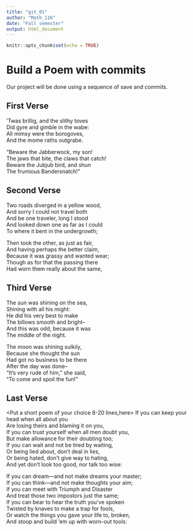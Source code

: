 ---
title: "git_01"
author: "Math_116"
date: "Fall semester"
output: html_document
---

```{r setup, include=FALSE}
knitr::opts_chunk$set(echo = TRUE)
```
# Build a Poem with commits
Our project will be done using a sequence of save and commits.

## First Verse 
<Put the first two verses of Jabberwocky by Lewis Carrol in this section>
’Twas brillig, and the slithy toves  
 Did gyre and gimble in the wabe:  
 All mimsy were the borogoves,   
 And the mome raths outgrabe.   

“Beware the Jabberwock, my son!    
 The jaws that bite, the claws that catch!    
 Beware the Jubjub bird, and shun   
 The frumious Bandersnatch!”    
      
## Second Verse
<Put the first two verses of The Road Not Taken by Robert Frost here>
Two roads diverged in a yellow wood,  
And sorry I could not travel both  
And be one traveler, long I stood   
And looked down one as far as I could  
To where it bent in the undergrowth;  

Then took the other, as just as fair,  
And having perhaps the better claim,  
Because it was grassy and wanted wear;  
Though as for that the passing there  
Had worn them really about the same,  

## Third Verse
<Put the first two verses of The Walrus and the Carpenter here>
The sun was shining on the sea,  
Shining with all his might:  
He did his very best to make  
The billows smooth and bright--  
And this was odd, because it was  
The middle of the night.  

The moon was shining sulkily,  
Because she thought the sun  
Had got no business to be there  
After the day was done--  
"It's very rude of him," she said,  
"To come and spoil the fun!"  

## Last Verse
<Put a short poem of your choice 8-20 lines,here>
If you can keep your head when all about you   
    Are losing theirs and blaming it on you,   
If you can trust yourself when all men doubt you,  
    But make allowance for their doubting too;   
If you can wait and not be tired by waiting,  
    Or being lied about, don’t deal in lies,  
Or being hated, don’t give way to hating,    
    And yet don’t look too good, nor talk too wise: 

If you can dream—and not make dreams your master;    
    If you can think—and not make thoughts your aim;   
If you can meet with Triumph and Disaster  
    And treat those two impostors just the same;   
If you can bear to hear the truth you’ve spoken  
    Twisted by knaves to make a trap for fools,  
Or watch the things you gave your life to, broken,   
    And stoop and build ’em up with worn-out tools:  
